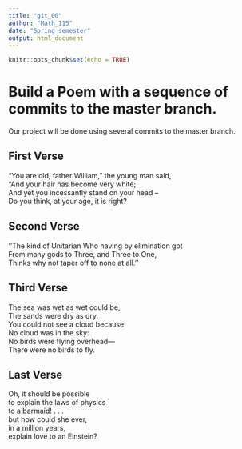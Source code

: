 ---
title: "git_00"
author: "Math_115"
date: "Spring semester"
output: html_document
---

```{r setup, include=FALSE}
knitr::opts_chunk$set(echo = TRUE)
```
# Build a Poem with a sequence of commits to the master branch.
Our project will be done using several commits to the master branch.
<!-- Do not modify or change any text in "!--" bracketed areas such as this --- these are instructions to
you, if you change any of this the git program will notice it and compromise your git merging strategy !-->

## First Verse 
<!--Put the first five lines of a poem by Lewis Carrol in this section!-->

"You are old, father William," the young man said,  
"And your hair has become very white;  
And yet you incessantly stand on your head --  
Do you think, at your age, it is right?  


## Second Verse
<!--Put the first five lines of a poem by Robert Frost here!-->

''The kind of Unitarian 
Who having by elimination got  
From many gods to Three, and Three to One,  
Thinks why not taper off to none at all.''  

## Third Verse
<!--Put the first two verses of The Walrus and the Carpenter here!-->

The sea was wet as wet could be,  
   The sands were dry as dry.  
You could not see a cloud because  
   No cloud was in the sky:  
No birds were flying overhead—  
   There were no birds to fly.  


## Last Verse
<!--Put a short poem of your choice 8-20 lines,here!-->


Oh, it should be possible  
to explain the laws of physics  
to a barmaid! . . .  
but how could she ever,  
in a million years,  
explain love to an Einstein?  